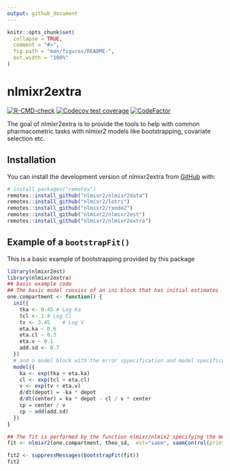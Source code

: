 ```yaml
---
output: github_document
---
```


<!-- README.md is generated from README.Rmd. Please edit that file -->

```r
knitr::opts_chunk$set(
  collapse = TRUE,
  comment = "#>",
  fig.path = "man/figures/README-",
  out.width = "100%"
)
```

# nlmixr2extra

<!-- badges: start -->
[![R-CMD-check](https://github.com/nlmixr2/nlmixr2extra/workflows/R-CMD-check/badge.svg)](https://github.com/nlmixr2/nlmixr2extra/actions)
[![Codecov test coverage](https://codecov.io/gh/nlmixr2/nlmixr2extra/branch/main/graph/badge.svg)](https://app.codecov.io/gh/nlmixr2/nlmixr2extra?branch=main)
[![CodeFactor](https://www.codefactor.io/repository/github/nlmixr2/nlmixr2extra/badge)](https://www.codefactor.io/repository/github/nlmixr2/nlmixr2extra)
<!-- badges: end -->

The goal of nlmixr2extra is to provide the tools to help with common pharmacometric tasks with nlmixr2 models like bootstrapping, covariate selection etc.

## Installation

You can install the development version of nlmixr2extra from [GitHub](https://github.com/) with:

``` r
# install.packages("remotes")
remotes::install_github("nlmixr2/nlmixr2data")
remotes::install_github("nlmixr2/lotri")
remotes::install_github("nlmixr2/rxode2")
remotes::install_github("nlmixr2/nlmixr2est")
remotes::install_github("nlmixr2/nlmixr2extra")
```

## Example of a `bootstrapFit()`

This is a basic example of bootstrapping provided by this package

```r
library(nlmixr2est)
library(nlmixr2extra)
## basic example code
## The basic model consiss of an ini block that has initial estimates
one.compartment <- function() {
  ini({
    tka <- 0.45 # Log Ka
    tcl <- 1 # Log Cl
    tv <- 3.45    # Log V
    eta.ka ~ 0.6
    eta.cl ~ 0.3
    eta.v ~ 0.1
    add.sd <- 0.7
  })
  # and a model block with the error sppecification and model specification
  model({
    ka <- exp(tka + eta.ka)
    cl <- exp(tcl + eta.cl)
    v <- exp(tv + eta.v)
    d/dt(depot) = -ka * depot
    d/dt(center) = ka * depot - cl / v * center
    cp = center / v
    cp ~ add(add.sd)
  })
}

## The fit is performed by the function nlmixr/nlmix2 specifying the model, data and estimate
fit <- nlmixr2(one.compartment, theo_sd,  est="saem", saemControl(print=0))

fit2 <- suppressMessages(bootstrapFit(fit))
fit2
```
